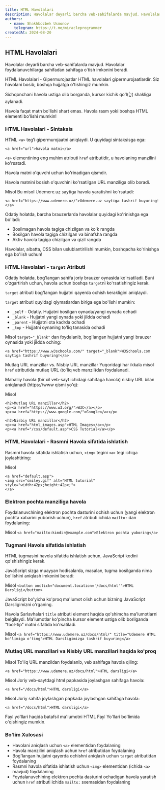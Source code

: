 ```yaml
---
title: HTML Havolalari
description: Havolalar deyarli barcha veb-sahifalarda mavjud. Havolalar foydalanuvchilarga sahifadan sahifaga o'tish imkonini beradi.
authors:
  - name: Shakhbozbek Usmonov
    telegram: https://t.me/miracleprogrammer
createdAt: 2024-08-20
---
```


## HTML Havolalari
Havolalar deyarli barcha veb-sahifalarda mavjud. Havolalar foydalanuvchilarga sahifadan sahifaga o'tish imkonini beradi.

HTML Havolalari - Gipermurojaatlar
HTML havolalari gipermurojaatlardir.
Siz havolani bosib, boshqa hujjatga o'tishingiz mumkin.

Sichqonchani havola ustiga olib borganda, kursor kichik qo'l(👆) shakliga aylanadi.

<Callout type='warn' title='Eslatma'>
  Havola faqat matn bo'lishi shart emas. Havola rasm yoki boshqa HTML elementi bo'lishi mumkin!
</Callout>

### HTML Havolalari - Sintaksis
HTML `<a>` teg'i gipermurojaatni aniqlaydi. U quyidagi sintaksisga ega:

`<a href="url">havola matni</a>`

`<a>` elementining eng muhim atributi `href` atributidir, u havolaning manzilini ko'rsatadi.

Havola matni o'quvchi uchun ko'rinadigan qismdir.

Havola matnini bosish o'quvchini ko'rsatilgan URL manziliga olib boradi.

Misol
Bu misol Udemere.uz saytiga havola yaratishni ko'rsatadi:

`<a href="https://www.udemere.uz/">Udemere.uz saytiga tashrif buyuring!</a>`

Odatiy holatda, barcha brauzerlarda havolalar quyidagi ko'rinishga ega bo'ladi:

- Bosilmagan havola tagiga chizilgan va ko'k rangda
- Bosilgan havola tagiga chizilgan va binafsha rangda
- Aktiv havola tagiga chizilgan va qizil rangda

<Callout title='Maslahat'>
  Havolalar, albatta, CSS bilan uslublantirilishi mumkin, boshqacha ko'rinishga ega bo'lish uchun!
</Callout>

### HTML Havolalari - `target` Atributi
Odatiy holatda, bog'langan sahifa joriy brauzer oynasida ko'rsatiladi. Buni o'zgartirish uchun, havola uchun boshqa `target`ni ko'rsatishingiz kerak.

`target` atributi bog'langan hujjatni qayerda ochish kerakligini aniqlaydi.

`target` atributi quyidagi qiymatlardan biriga ega bo'lishi mumkin:

- `_self` - Odatiy. Hujjatni bosilgan oynada/yangi oynada ochadi
- `_blank` - Hujjatni yangi oynada yoki jildda ochadi
- `_parent` - Hujjatni ota kadrda ochadi
- `_top` - Hujjatni oynaning to'liq tanasida ochadi

Misol
`target="_blank"` dan foydalanib, bog'langan hujjatni yangi brauzer oynasida yoki jildda oching:

`<a href="https://www.w3schools.com/" target="_blank">W3Schools.com saytiga tashrif buyuring!</a>`

Mutlaq URL manzillar vs. Nisbiy URL manzillar
Yuqoridagi har ikkala misol `href` atributida mutlaq URL (to'liq veb manzil)dan foydalanadi.

Mahalliy havola (bir xil veb-sayt ichidagi sahifaga havola) nisbiy URL bilan aniqlanadi (https://www qismi yo'q):

Misol
```
<h2>Mutlaq URL manzillar</h2>
<p><a href="https://www.w3.org/">W3C</a></p>
<p><a href="https://www.google.com/">Google</a></p>

<h2>Nisbiy URL manzillar</h2>
<p><a href="html_images.asp">HTML Images</a></p>
<p><a href="/css/default.asp">CSS Tutorial</a></p>
```

### HTML Havolalari - Rasmni Havola sifatida ishlatish
Rasmni havola sifatida ishlatish uchun, `<img>` tegini `<a>` tegi ichiga joylashtiring:

Misol
```
<a href="default.asp">
<img src="smiley.gif" alt="HTML tutorial" style="width:42px;height:42px;">
</a>
```

### Elektron pochta manziliga havola
Foydalanuvchining elektron pochta dasturini ochish uchun (yangi elektron pochta xabarini yuborish uchun), `href` atributi ichida `mailto:` dan foydalaning:

Misol
`<a href="mailto:kimdir@example.com">Elektron pochta yuboring</a>`

### Tugmani Havola sifatida ishlatish
HTML tugmasini havola sifatida ishlatish uchun, JavaScript kodini qo'shishingiz kerak.

JavaScript sizga muayyan hodisalarda, masalan, tugma bosilganda nima bo'lishini aniqlash imkonini beradi:

Misol
`<button onclick="document.location='/docs/html'">HTML Darsligi</button>`

<Callout title='Maslahat'>
  JavaScript bo'yicha ko'proq ma'lumot olish uchun bizning JavaScript Darsligimizni o'rganing.
</Callout>

Havola Sarlavhalari
`title` atributi element haqida qo'shimcha ma'lumotlarni belgilaydi. Ma'lumotlar ko'pincha kursor element ustiga olib borilganda "tool-tip" matni sifatida ko'rsatiladi.

Misol
`<a href="https://www.udemere.uz/docs/html/" title="Udemere HTML bo'limiga o'ting">HTML Darsligimizga tashrif buyuring</a>`

### Mutlaq URL manzillari va Nisbiy URL manzillari haqida ko'proq
Misol
To'liq URL manzildan foydalanib, veb sahifaga havola qiling:

`<a href="https://www.udemere.uz/docs/html">HTML darsligi</a>`

Misol
Joriy veb-saytdagi html papkasida joylashgan sahifaga havola:

`<a href="/docs/html">HTML darsligi</a>`

Misol
Joriy sahifa joylashgan papkada joylashgan sahifaga havola:

`<a href="/docs/html">HTML darsligi</a>`

Fayl yo'llari haqida batafsil ma'lumotni HTML Fayl Yo'llari bo'limida o'qishingiz mumkin.

### Bo'lim Xulosasi
- Havolani aniqlash uchun `<a>` elementidan foydalaning
- Havola manzilini aniqlash uchun `href` atributidan foydalaning
- Bog'langan hujjatni qayerda ochishni aniqlash uchun `target` atributidan foydalaning
- Rasmni havola sifatida ishlatish uchun `<img>` elementidan (ichida `<a>` mavjud) foydalaning
- Foydalanuvchining elektron pochta dasturini ochadigan havola yaratish uchun `href` atributi ichida `mailto:` sxemasidan foydalaning

